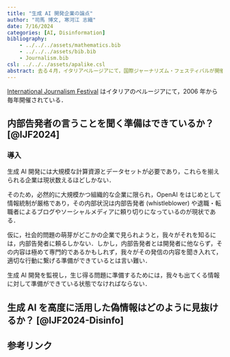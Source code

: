 ```yaml
---
title: "生成 AI 開発企業の論点"
author: "司馬 博文, 寒河江 志織"
date: 7/16/2024
categories: [AI, Disinformation]
bibliography: 
    - ../../../assets/mathematics.bib
    - ../../../assets/bib.bib
    - Journalism.bib
csl: ../../../assets/apalike.csl
abstract: 去る４月，イタリアペルージアにて，国際ジャーナリズム・フェスティバルが開催され，AI とディスインフォメーションは中心的な議題の１つであった．そのプログラムと議論の内容をまとめることで，現在の生成 AI とディスインフォメーションにおける論点を洗い出す．
---
```


[International Journalism Festival](https://en.wikipedia.org/wiki/International_Journalism_Festival) はイタリアのペルージアにて，2006 年から毎年開催されている．

## 内部告発者の言うことを聞く準備はできているか？ [@IJF2024]

### 導入

生成 AI 開発には大規模な計算資源とデータセットが必要であり，これらを揃えられる企業は現状数えるほどしかない．

そのため，必然的に大規模かつ組織的な企業に限られ，OpenAI をはじめとして情報統制が厳格であり，その内部状況は内部告発者 (whistleblower) や退職・転職者によるブログやソーシャルメディアに頼り切りになっているのが現状である．

仮に，社会的問題の萌芽がどこかの企業で見られようと，我々がそれを知るには，内部告発者に頼るしかない．しかし，内部告発者とは開発者に他ならず，その内容は極めて専門的であるかもしれず，我々がその発信の内容を聞き入れて，適切な行動に繋げる準備ができているとは言い難い．

生成 AI 開発を監視し，生じ得る問題に準備するためには，我々も出てくる情報に対して準備ができている状態でなければならない．

## 生成 AI を高度に活用した偽情報はどのように見抜けるか？ [@IJF2024-Disinfo]

## 参考リンク